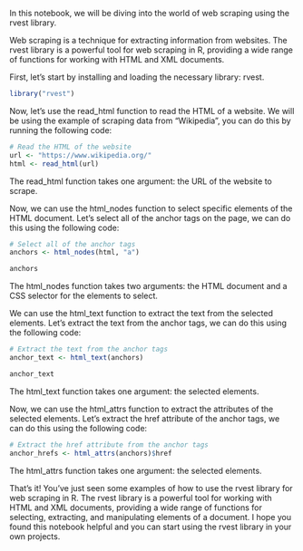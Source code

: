 In this notebook, we will be diving into the world of web scraping using the rvest library.

Web scraping is a technique for extracting information from websites. The rvest library is a powerful tool for web scraping in R, providing a wide range of functions for working with HTML and XML documents.

First, let's start by installing and loading the necessary library: rvest. 

```r
library("rvest")

```

Now, let's use the read_html function to read the HTML of a website. We will be using the example of scraping data from "Wikipedia", you can do this by running the following code:


```r
# Read the HTML of the website
url <- "https://www.wikipedia.org/"
html <- read_html(url)
```

The read_html function takes one argument: the URL of the website to scrape.

Now, we can use the html_nodes function to select specific elements of the HTML document. Let's select all of the anchor tags on the page, we can do this using the following code:


```r
# Select all of the anchor tags
anchors <- html_nodes(html, "a")
```

```r
anchors

```

The html_nodes function takes two arguments: the HTML document and a CSS selector for the elements to select.

We can use the html_text function to extract the text from the selected elements. Let's extract the text from the anchor tags, we can do this using the following code:


```r
# Extract the text from the anchor tags
anchor_text <- html_text(anchors)
```

```r
anchor_text

```

The html_text function takes one argument: the selected elements.

Now, we can use the html_attrs function to extract the attributes of the selected elements. Let's extract the href attribute of the anchor tags, we can do this using the following code:


```r
# Extract the href attribute from the anchor tags
anchor_hrefs <- html_attrs(anchors)$href
```

The html_attrs function takes one argument: the selected elements.

That's it! You've just seen some examples of how to use the rvest library for web scraping in R. The rvest library is a powerful tool for working with HTML and XML documents, providing a wide range of functions for selecting, extracting, and manipulating elements of a document. I hope you found this notebook helpful and you can start using the rvest library in your own projects.